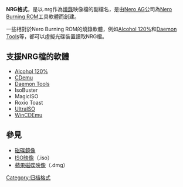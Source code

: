 {{unreferenced|time=2016-03-20T12:48:45+00:00}}
{{NoteTA|G1=IT}}
'''NRG格式'''，是以.nrg作為[[燒錄|燒錄]]映像檔的副檔名，是由[[Nero_AG|Nero AG]]公司為[[Nero_Burning_ROM|Nero Burning ROM]]工具軟體而創建。

一些相對於Nero Burning ROM的燒錄軟體，例如[[Alcohol_120%|Alcohol 120%]]和[[Daemon_Tools|Daemon Tools]]等，都可以虛擬光碟裝置讀取NRG檔。

== 支援NRG檔的軟體 ==
* [[Alcohol_120%|Alcohol 120%]]
* [[CDemu|CDemu]]
* [[DAEMON_Tools|Daemon Tools]]
* IsoBuster
* MagicISO
* Roxio Toast
* [[UltraISO|UltraISO]]
* [[WinCDEmu|WinCDEmu]]

== 參見 ==
* [[磁碟鏡像|磁碟鏡像]]
* [[ISO映像|ISO映像]]（.iso）
* [[蘋果磁碟映像|蘋果磁碟映像]]（.dmg）

{{磁盘映像}}
[[Category:归档格式|Category:归档格式]]